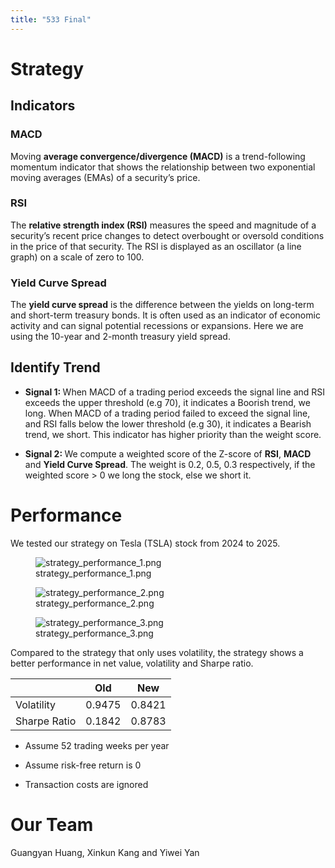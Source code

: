```yaml
---
title: "533 Final"
---
```


# Strategy

## Indicators

### MACD

Moving **average convergence/divergence (MACD)** is a trend-following momentum indicator that shows the relationship between two exponential moving averages (EMAs) of a security’s price.

### RSI

The **relative strength index (RSI)** measures the speed and magnitude of a security's recent price changes to detect overbought or oversold conditions in the price of that security. The RSI is displayed as an oscillator (a line graph) on a scale of zero to 100.

### Yield Curve Spread

The **yield curve spread** is the difference between the yields on long-term and short-term treasury bonds. It is often used as an indicator of economic activity and can signal potential recessions or expansions. Here we are using the 10-year and 2-month treasury yield spread.

## Identify Trend

- **Signal 1: **When  MACD of a trading period exceeds the signal line and  RSI exceeds the upper threshold (e.g 70), it indicates a Boorish trend, we long. When MACD of a trading period failed to exceed the signal line, and RSI falls below the lower threshold (e.g 30), it indicates a Bearish trend, we short.
This indicator has higher priority than the weight score.

- **Signal 2: **We compute a weighted score of the Z-score of **RSI**, **MACD** and **Yield Curve Spread**. The weight is 0.2, 0.5, 0.3 respectively, if the weighted score > 0 we long the stock, else we short it.


# Performance

We tested our strategy on Tesla (TSLA) stock from 2024 to 2025.

![strategy_performance_1.png](/static/strategy_performance_1.png)

![strategy_performance_2.png](static/strategy_performance_2.png)

![strategy_performance_3.png](static/strategy_performance_3.png)

Compared to the strategy that only uses volatility, the strategy shows a better performance in net value, volatility and Sharpe ratio.

|     | Old | New |
| -------- | ------- | ------- |
| Volatility | 0.9475  | 0.8421 |
| Sharpe Ratio | 0.1842 | 0.8783 |


* Assume 52 trading weeks per year

* Assume risk-free return is 0

* Transaction costs are ignored

# Our Team

Guangyan Huang, Xinkun Kang and Yiwei Yan

